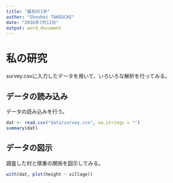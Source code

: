 ```yaml
---
title: "最初の1歩"
author: "Shouhei TAKEUCHI"
date: "2016年7月12日"
output: word_document
---
```


# 私の研究
survey.csvに入力したデータを用いて、いろいろな解析を行ってみる。

## データの読み込み
データの読み込みを行う。
```r
dat <- read.csv("data/survey.csv", na.strings = "")
summary(dat)
```

## データの図示
調査した村と慎重の関係を図示してみる。
```r
with(dat, plot(height ~ village))
```
